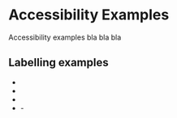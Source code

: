 
<Meta title="Concepts/Developer/Accessibility/AccessibilityExamples/List of examples" />

# Accessibility Examples

Accessibility examples bla bla bla

## Labelling examples

- <FullscreenLink content="Avoid action in accessibility name" parent={parentPath} story="avoid-action-example" />
- <FullscreenLink
    content="Avoid component type in accessibility name"
    parent={parentPath}
    story="avoid-component-type-example"
  />
- <FullscreenLink content="Avoid state in accessibility name" parent={parentPath} story="avoid-state-example" />
- <FullscreenLink content="Avoid position in accessibility name" parent={parentPath} story="avoid-position-example" />
  - <FullscreenLink
    content="Avoid repeating text for item within one component"
    parent={parentPath}
    story="no-repeat-text"
  />
